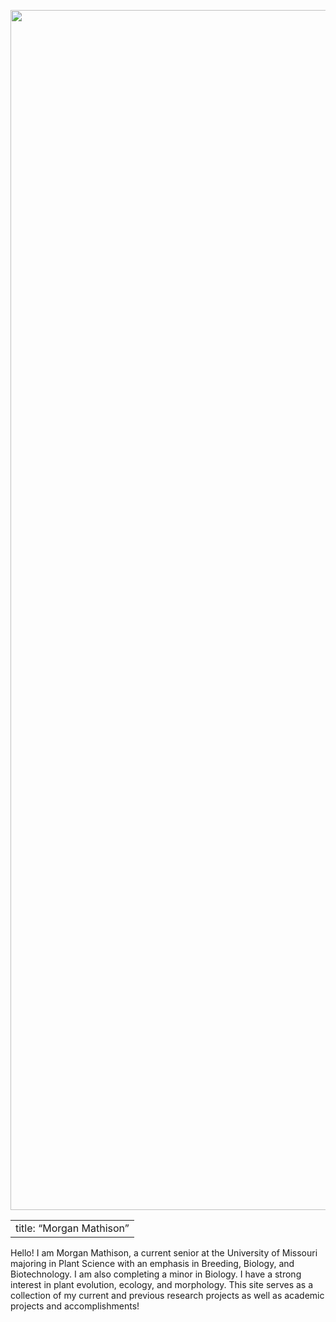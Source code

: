 ![](circleprofile.png){fig-align="center" width="1920"}

---
title: "Morgan Mathison"
---

Hello! I am Morgan Mathison, a current senior at the University of Missouri majoring in Plant Science with an emphasis in Breeding, Biology, and Biotechnology. I am also completing a minor in Biology. I have a strong interest in plant evolution, ecology, and morphology. This site serves as a collection of my current and previous research projects as well as academic projects and accomplishments!
